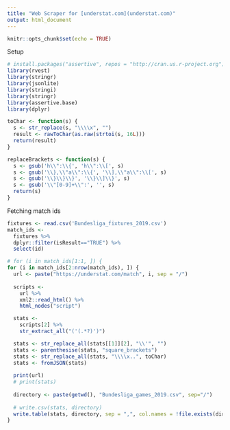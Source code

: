 ```yaml
---
title: "Web Scraper for [understat.com](understat.com)"
output: html_document
---
```


```r
knitr::opts_chunk$set(echo = TRUE)
```

Setup
```r
# install.packages("assertive", repos = "http://cran.us.r-project.org")
library(rvest)
library(stringr)
library(jsonlite)
library(stringi)
library(stringr)
library(assertive.base)
library(dplyr)

toChar <- function(s) {
  s <- str_replace(s, "\\\\x", "")
  result <- rawToChar(as.raw(strtoi(s, 16L)))
  return(result)
}

replaceBrackets <- function(s) {
  s <- gsub('h\\":\\{', 'h\\":\\[', s)
  s <- gsub('\\},\\"a\\":\\{', '\\],\\"a\\":\\[', s)
  s <- gsub('\\}\\}\\}', '\\}\\]\\}', s)
  s <- gsub('\\"[0-9]+\\":', '', s)  
  return(s)
}

```

Fetching match ids
```r
fixtures <- read.csv('Bundesliga_fixtures_2019.csv')
match_ids <- 
  fixtures %>%
  dplyr::filter(isResult=="TRUE") %>% 
  select(id)
```

```r
# for (i in match_ids[1:1, ]) {
for (i in match_ids[2:nrow(match_ids), ]) {
  url <- paste("https://understat.com/match", i, sep = "/")
  
  scripts <- 
    url %>% 
    xml2::read_html() %>% 
    html_nodes("script")

  stats <- 
    scripts[2] %>%
    str_extract_all("('(.*?)')")

  stats <- str_replace_all(stats[[1]][2], "\\'", "")
  stats <- parenthesise(stats, "square_brackets")
  stats <- str_replace_all(stats, "\\\\x..", toChar)
  stats <- fromJSON(stats)
  
  print(url)
  # print(stats)
  
  directory <- paste(getwd(), "Bundesliga_games_2019.csv", sep="/")
  
  # write.csv(stats, directory)
  write.table(stats, directory, sep = ",", col.names = !file.exists(directory), append = T)
}
```
